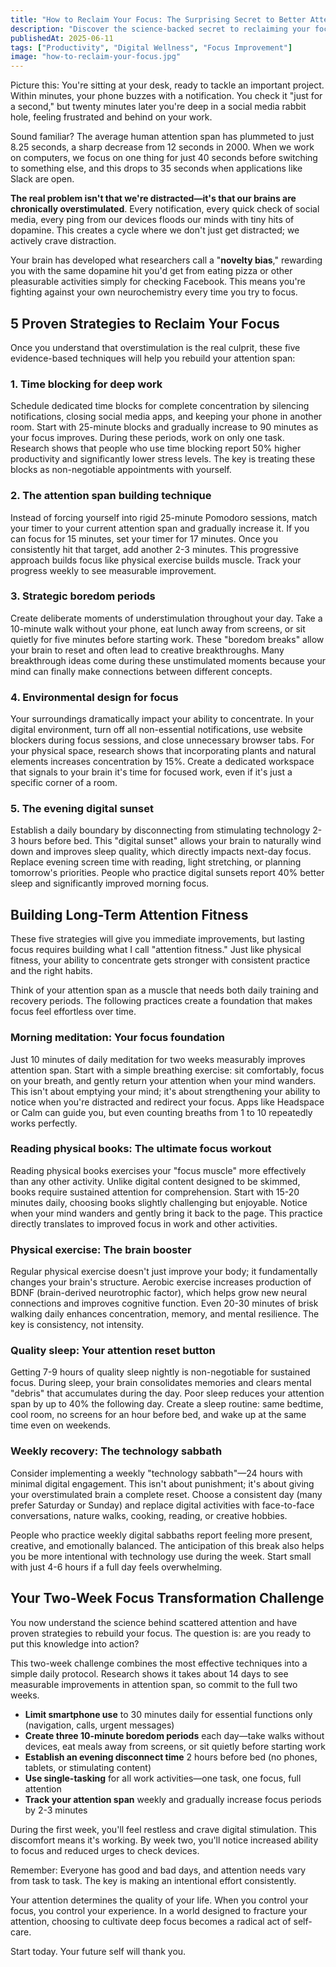 ```yaml
---
title: "How to Reclaim Your Focus: The Surprising Secret to Better Attention in a Distracted World"
description: "Discover the science-backed secret to reclaiming your focus in our distracted world. Learn 5 proven strategies to improve attention span, reduce digital overstimulation, and build long-term concentration skills through strategic boredom and environmental design."
publishedAt: 2025-06-11
tags: ["Productivity", "Digital Wellness", "Focus Improvement"]
image: "how-to-reclaim-your-focus.jpg"
---
```



<BlogPageLayout frontmatter={frontmatter}>

Picture this: You're sitting at your desk, ready to tackle an important project. Within minutes, your phone buzzes with a notification. You check it "just for a second," but twenty minutes later you're deep in a social media rabbit hole, feeling frustrated and behind on your work.

Sound familiar? The average human attention span has plummeted to just 8.25 seconds, a sharp decrease from 12 seconds in 2000. When we work on computers, we focus on one thing for just 40 seconds before switching to something else, and this drops to 35 seconds when applications like Slack are open.

**The real problem isn't that we're distracted—it's that our brains are chronically overstimulated**. Every notification, every quick check of social media, every ping from our devices floods our minds with tiny hits of dopamine. This creates a cycle where we don't just get distracted; we actively crave distraction.

Your brain has developed what researchers call a "**novelty bias**," rewarding you with the same dopamine hit you'd get from eating pizza or other pleasurable activities simply for checking Facebook. This means you're fighting against your own neurochemistry every time you try to focus.

## 5 Proven Strategies to Reclaim Your Focus

Once you understand that overstimulation is the real culprit, these five evidence-based techniques will help you rebuild your attention span:

### 1. Time blocking for deep work

Schedule dedicated time blocks for complete concentration by silencing notifications, closing social media apps, and keeping your phone in another room. Start with 25-minute blocks and gradually increase to 90 minutes as your focus improves. During these periods, work on only one task. Research shows that people who use time blocking report 50% higher productivity and significantly lower stress levels. The key is treating these blocks as non-negotiable appointments with yourself.

### 2. The attention span building technique

Instead of forcing yourself into rigid 25-minute Pomodoro sessions, match your timer to your current attention span and gradually increase it. If you can focus for 15 minutes, set your timer for 17 minutes. Once you consistently hit that target, add another 2-3 minutes. This progressive approach builds focus like physical exercise builds muscle. Track your progress weekly to see measurable improvement.

### 3. Strategic boredom periods

Create deliberate moments of understimulation throughout your day. Take a 10-minute walk without your phone, eat lunch away from screens, or sit quietly for five minutes before starting work. These "boredom breaks" allow your brain to reset and often lead to creative breakthroughs. Many breakthrough ideas come during these unstimulated moments because your mind can finally make connections between different concepts.

### 4. Environmental design for focus

Your surroundings dramatically impact your ability to concentrate. In your digital environment, turn off all non-essential notifications, use website blockers during focus sessions, and close unnecessary browser tabs. For your physical space, research shows that incorporating plants and natural elements increases concentration by 15%. Create a dedicated workspace that signals to your brain it's time for focused work, even if it's just a specific corner of a room.

### 5. The evening digital sunset

Establish a daily boundary by disconnecting from stimulating technology 2-3 hours before bed. This "digital sunset" allows your brain to naturally wind down and improves sleep quality, which directly impacts next-day focus. Replace evening screen time with reading, light stretching, or planning tomorrow's priorities. People who practice digital sunsets report 40% better sleep and significantly improved morning focus.

## Building Long-Term Attention Fitness

These five strategies will give you immediate improvements, but lasting focus requires building what I call "attention fitness." Just like physical fitness, your ability to concentrate gets stronger with consistent practice and the right habits.

Think of your attention span as a muscle that needs both daily training and recovery periods. The following practices create a foundation that makes focus feel effortless over time.

### Morning meditation: Your focus foundation

Just 10 minutes of daily meditation for two weeks measurably improves attention span. Start with a simple breathing exercise: sit comfortably, focus on your breath, and gently return your attention when your mind wanders. This isn't about emptying your mind; it's about strengthening your ability to notice when you're distracted and redirect your focus. Apps like Headspace or Calm can guide you, but even counting breaths from 1 to 10 repeatedly works perfectly.

### Reading physical books: The ultimate focus workout

Reading physical books exercises your "focus muscle" more effectively than any other activity. Unlike digital content designed to be skimmed, books require sustained attention for comprehension. Start with 15-20 minutes daily, choosing books slightly challenging but enjoyable. Notice when your mind wanders and gently bring it back to the page. This practice directly translates to improved focus in work and other activities.

### Physical exercise: The brain booster

Regular physical exercise doesn't just improve your body; it fundamentally changes your brain's structure. Aerobic exercise increases production of BDNF (brain-derived neurotrophic factor), which helps grow new neural connections and improves cognitive function. Even 20-30 minutes of brisk walking daily enhances concentration, memory, and mental resilience. The key is consistency, not intensity.

### Quality sleep: Your attention reset button

Getting 7-9 hours of quality sleep nightly is non-negotiable for sustained focus. During sleep, your brain consolidates memories and clears mental "debris" that accumulates during the day. Poor sleep reduces your attention span by up to 40% the following day. Create a sleep routine: same bedtime, cool room, no screens for an hour before bed, and wake up at the same time even on weekends.

### Weekly recovery: The technology sabbath

Consider implementing a weekly "technology sabbath"—24 hours with minimal digital engagement. This isn't about punishment; it's about giving your overstimulated brain a complete reset. Choose a consistent day (many prefer Saturday or Sunday) and replace digital activities with face-to-face conversations, nature walks, cooking, reading, or creative hobbies.

People who practice weekly digital sabbaths report feeling more present, creative, and emotionally balanced. The anticipation of this break also helps you be more intentional with technology use during the week. Start small with just 4-6 hours if a full day feels overwhelming.

## Your Two-Week Focus Transformation Challenge

You now understand the science behind scattered attention and have proven strategies to rebuild your focus. The question is: are you ready to put this knowledge into action?

This two-week challenge combines the most effective techniques into a simple daily protocol. Research shows it takes about 14 days to see measurable improvements in attention span, so commit to the full two weeks.

- **Limit smartphone use** to 30 minutes daily for essential functions only (navigation, calls, urgent messages)
- **Create three 10-minute boredom periods** each day—take walks without devices, eat meals away from screens, or sit quietly before starting work
- **Establish an evening disconnect time** 2 hours before bed (no phones, tablets, or stimulating content)
- **Use single-tasking** for all work activities—one task, one focus, full attention
- **Track your attention span** weekly and gradually increase focus periods by 2-3 minutes

During the first week, you'll feel restless and crave digital stimulation. This discomfort means it's working. By week two, you'll notice increased ability to focus and reduced urges to check devices.

Remember: Everyone has good and bad days, and attention needs vary from task to task. The key is making an intentional effort consistently.

Your attention determines the quality of your life. When you control your focus, you control your experience. In a world designed to fracture your attention, choosing to cultivate deep focus becomes a radical act of self-care.

Start today. Your future self will thank you.

</BlogPageLayout>
